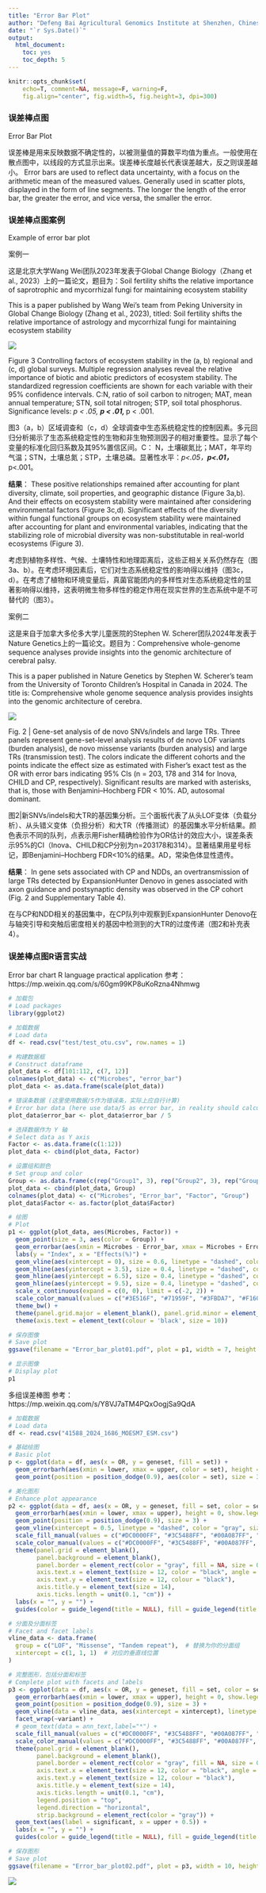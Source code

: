 ---
title: "Error Bar Plot"
author: "Defeng Bai Agricultural Genomics Institute at Shenzhen, Chinese Academy of Agricultural Sciences"
date: "`r Sys.Date()`"
output:
  html_document:
    toc: yes
    toc_depth: 5
---

```{r setup, include=FALSE}
knitr::opts_chunk$set(
	echo=T, comment=NA, message=F, warning=F,
	fig.align="center", fig.width=5, fig.height=3, dpi=300)
```


### 误差棒点图
Error Bar Plot

误差棒是用来反映数据不确定性的，以被测量值的算数平均值为重点。一般使用在散点图中，以线段的方式显示出来。误差棒长度越长代表误差越大，反之则误差越小。
Error bars are used to reflect data uncertainty, with a focus on the arithmetic mean of the measured values. Generally used in scatter plots, displayed in the form of line segments. The longer the length of the error bar, the greater the error, and vice versa, the smaller the error.


### 误差棒点图案例
Example of error bar plot

案例一

这是北京大学Wang Wei团队2023年发表于Global Change Biology（Zhang et al., 2023）上的一篇论文，题目为：Soil fertility shifts the relative importance of saprotrophic and mycorrhizal fungi for maintaining ecosystem stability

This is a paper published by Wang Wei's team from Peking University in Global Change Biology (Zhang et al., 2023), titled: Soil fertility shifts the relative importance of astrology and mycorrhizal fungi for maintaining ecosystem stability


![](e1.ErrorBarPlot.01.jpg)

Figure 3 Controlling factors of ecosystem stability in the (a, b) regional and (c, d) global surveys. Multiple regression analyses reveal the relative importance of biotic and abiotic predictors of ecosystem stability. The standardized regression coefficients are shown for each variable with their 95% confidence intervals. C:N, ratio of soil carbon to nitrogen; MAT, mean annual temperature; STN, soil total nitrogen; STP, soil total phosphorus. Significance levels: *p < .05, **p < .01, ***p < .001. 

图3（a，b）区域调查和（c，d）全球调查中生态系统稳定性的控制因素。多元回归分析揭示了生态系统稳定性的生物和非生物预测因子的相对重要性。显示了每个变量的标准化回归系数及其95%置信区间。C： N，土壤碳氮比；MAT，年平均气温；STN，土壤总氮；STP，土壤总磷。显著性水平：*p<.05，**p<.01，***p<.001。


**结果**：
These positive relationships remained after accounting for plant diversity, climate, soil properties, and geographic distance (Figure 3a,b). And their effects on ecosystem stability were maintained after considering environmental factors (Figure 3c,d). Significant effects of the diversity within fungal functional groups on ecosystem stability were maintained after accounting for plant and environmental variables, indicating that the stabilizing role of microbial diversity was non-substitutable
in real-world ecosystems (Figure 3).

考虑到植物多样性、气候、土壤特性和地理距离后，这些正相关关系仍然存在（图3a、b）。在考虑环境因素后，它们对生态系统稳定性的影响得以维持（图3c，d）。在考虑了植物和环境变量后，真菌官能团内的多样性对生态系统稳定性的显著影响得以维持，这表明微生物多样性的稳定作用在现实世界的生态系统中是不可替代的（图3）。



案例二

这是来自于加拿大多伦多大学儿童医院的Stephen W. Scherer团队2024年发表于Nature Genetics上的一篇论文。题目为：Comprehensive whole-genome sequence analyses provide insights into the genomic architecture of cerebral palsy.

This is a paper published in Nature Genetics by Stephen W. Scherer's team from the University of Toronto Children's Hospital in Canada in 2024. The title is: Comprehensive whole genome sequence analysis provides insights into the genomic architecture of cerebra.

![](e1.ErrorBarPlot.02.jpg)

Fig. 2 | Gene-set analysis of de novo SNVs/indels and large TRs. Three panels represent gene-set-level analysis results of de novo LOF variants (burden analysis), de novo missense variants (burden analysis) and large TRs (transmission test). The colors indicate the different cohorts and the points indicate the effect size as estimated with Fisher’s exact test as the OR with error bars indicating 95% CIs (n = 203, 178 and 314 for Inova, CHILD and CP, respectively). Significant results are marked with asterisks, that is, those with Benjamini–Hochberg FDR < 10%. AD, autosomal dominant.

图2|新SNVs/indels和大TR的基因集分析。三个面板代表了从头LOF变体（负载分析）、从头错义变体（负担分析）和大TR（传播测试）的基因集水平分析结果。颜色表示不同的队列，点表示用Fisher精确检验作为OR估计的效应大小，误差条表示95%的CI（Inova、CHILD和CP分别为n=203178和314）。显著结果用星号标记，即Benjamini–Hochberg FDR<10%的结果。AD，常染色体显性遗传。

**结果**：
In gene sets associated with CP and NDDs, an overtransmission of large TRs detected by ExpansionHunter Denovo in genes associated with axon guidance and postsynaptic density was observed in the CP cohort (Fig. 2 and Supplementary Table 4).

在与CP和NDD相关的基因集中，在CP队列中观察到ExpansionHunter Denovo在与轴突引导和突触后密度相关的基因中检测到的大TR的过度传递（图2和补充表4）。



### 误差棒点图R语言实战
Error bar chart R language practical application
参考：https://mp.weixin.qq.com/s/60gm99KP8uKoRzna4Nhmwg

```{r Eror bar plot, include=TRUE}
# 加载包
# Load packages
library(ggplot2)

# 加载数据
# Load data
df <- read.csv("test/test_otu.csv", row.names = 1)

# 构建数据框
# Construct dataframe
plot_data <- df[101:112, c(7, 12)]
colnames(plot_data) <- c("Microbes", "error_bar")
plot_data <- as.data.frame(scale(plot_data))

# 错误条数据 (这里使用数据/5作为错误条，实际上应自行计算)
# Error bar data (here use data/5 as error bar, in reality should calculate yourself)
plot_data$error_bar <- plot_data$error_bar / 5

# 选择数据作为 Y 轴
# Select data as Y axis
Factor <- as.data.frame(c(1:12))
plot_data <- cbind(plot_data, Factor)

# 设置组和颜色
# Set group and color
Group <- as.data.frame(c(rep("Group1", 3), rep("Group2", 3), rep("Group3", 3), rep("Group4", 3)))
plot_data <- cbind(plot_data, Group)
colnames(plot_data) <- c("Microbes", "Error_bar", "Factor", "Group")
plot_data$Factor <- as.factor(plot_data$Factor)

# 绘图
# Plot
p1 <- ggplot(plot_data, aes(Microbes, Factor)) +
  geom_point(size = 3, aes(color = Group)) +
  geom_errorbar(aes(xmin = Microbes - Error_bar, xmax = Microbes + Error_bar, color = Group), width = 0.25, cex = 0.7) +
  labs(y = "Index", x = "Effects(%)") +
  geom_vline(aes(xintercept = 0), size = 0.6, linetype = "dashed", colour = "gray2") +
  geom_hline(aes(yintercept = 3.5), size = 0.4, linetype = "dashed", colour = "gray52") +
  geom_hline(aes(yintercept = 6.5), size = 0.4, linetype = "dashed", colour = "gray52") +
  geom_hline(aes(yintercept = 9.5), size = 0.4, linetype = "dashed", colour = "gray52") +
  scale_x_continuous(expand = c(0, 0), limit = c(-2, 2)) +
  scale_color_manual(values = c("#3E516F", "#71959F", "#3FBDA7", "#F1606C")) + # 颜色设置
  theme_bw() + 
  theme(panel.grid.major = element_blank(), panel.grid.minor = element_blank()) +
  theme(axis.text = element_text(colour = 'black', size = 10))

# 保存图像
# Save plot
ggsave(filename = "Error_bar_plot01.pdf", plot = p1, width = 7, height = 5, useDingbats = FALSE, limitsize = FALSE)

# 显示图像
# Display plot
p1

```


多组误差棒图
参考：https://mp.weixin.qq.com/s/Y8VJ7aTM4PQxOogjSa9QdA

```{r Eror bar plot2, include=TRUE}
# 加载数据
# Load data
df <- read.csv("41588_2024_1686_MOESM7_ESM.csv")

# 基础绘图
# Basic plot
p <- ggplot(data = df, aes(x = OR, y = geneset, fill = set)) +
  geom_errorbarh(aes(xmin = lower, xmax = upper, color = set), height = 0, show.legend = FALSE, position = position_dodge(0.9)) +
  geom_point(position = position_dodge(0.9), aes(color = set), size = 3, show.legend = TRUE)

# 美化图形
# Enhance plot appearance
p2 <- ggplot(data = df, aes(x = OR, y = geneset, fill = set, color = set)) +
  geom_errorbarh(aes(xmin = lower, xmax = upper), height = 0, show.legend = TRUE, position = position_dodge(0.9)) +
  geom_point(position = position_dodge(0.9), size = 3) +
  geom_vline(xintercept = 0.5, linetype = "dashed", color = "gray", size = 0.7) +
  scale_fill_manual(values = c("#DC0000FF", "#3C5488FF", "#00A087FF", "gray")) +
  scale_color_manual(values = c("#DC0000FF", "#3C5488FF", "#00A087FF", "gray")) +
  theme(panel.grid = element_blank(), 
        panel.background = element_blank(), 
        panel.border = element_rect(color = "gray", fill = NA, size = 0.7),
        axis.text.x = element_text(size = 12, color = "black", angle = 0, margin = margin(t = 2)), # 设置X轴刻度文本与刻度线距离
        axis.text.y = element_text(size = 12, colour = "black"),
        axis.title.y = element_text(size = 14),
        axis.ticks.length = unit(0.1, "cm")) +
  labs(x = "", y = "") +
  guides(color = guide_legend(title = NULL), fill = guide_legend(title = NULL))

# 分面及分面标签
# Facet and facet labels
vline_data <- data.frame(
  group = c("LOF", "Missense", "Tandem repeat"),  # 替换为你的分面组
  xintercept = c(1, 1, 1)  # 对应的垂直线位置
)

# 完整图形，包括分面和标签
# Complete plot with facets and labels
p3 <- ggplot(data = df, aes(x = OR, y = geneset, fill = set, color = set)) +
  geom_errorbarh(aes(xmin = lower, xmax = upper), height = 0, show.legend = TRUE, position = position_dodge(0.9)) +
  geom_point(position = position_dodge(0.9), size = 3) +
  geom_vline(data = vline_data, aes(xintercept = xintercept), linetype = "dashed", color = "black", size = 0.7) +
  facet_wrap(~variant) +
  # geom_text(data = ann_text,label="*") +
  scale_fill_manual(values = c("#DC0000FF", "#3C5488FF", "#00A087FF", "gray")) +
  scale_color_manual(values = c("#DC0000FF", "#3C5488FF", "#00A087FF", "gray")) +
  theme(panel.grid = element_blank(),
        panel.background = element_blank(),
        panel.border = element_rect(color = "gray", fill = NA, size = 0.7),
        axis.text.x = element_text(size = 12, color = "black", angle = 0, margin = margin(t = 2)),
        axis.text.y = element_text(size = 12, colour = "black"),
        axis.title.y = element_text(size = 14),
        axis.ticks.length = unit(0.1, "cm"),
        legend.position = "top",
        legend.direction = "horizontal",
        strip.background = element_rect(color = "gray")) +
  geom_text(aes(label = significant, x = upper + 0.5)) +
  labs(x = "", y = "") +
  guides(color = guide_legend(title = NULL), fill = guide_legend(title = NULL))

# 保存图形
# Save plot
ggsave(filename = "Error_bar_plot02.pdf", plot = p3, width = 10, height = 7, useDingbats = FALSE, limitsize = FALSE)

```

![](Error_bar_plot02.jpg)

